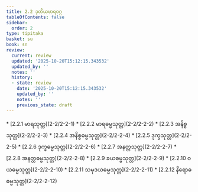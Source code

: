 ```yaml
---
title: 2.2 ဒုတိယမာရဝဂ္ဂ
tableOfContents: false
sidebar:
  order: 2
type: tipitaka
basket: su
book: sn
review:
  current: review
  updated: '2025-10-20T15:12:15.343532'
  updated_by: ''
  notes: ''
  history:
  - state: review
    date: '2025-10-20T15:12:15.343532'
    updated_by: ''
    notes: ''
    previous_state: draft
---
```



<DynamicBreadcrumb />


<ReviewStatus review={frontmatter.review} showDetails={true} />

<HypothesisAnnotation frontmatter={frontmatter} />



<TableOfContents book="sn" section="2.2">
* [2.2.1 မာရသုတ္တ](2-2/2-2-1)
* [2.2.2 မာရဓမ္မသုတ္တ](2-2/2-2-2)
* [2.2.3 အနိစ္စသုတ္တ](2-2/2-2-3)
* [2.2.4 အနိစ္စဓမ္မသုတ္တ](2-2/2-2-4)
* [2.2.5 ဒုက္ခသုတ္တ](2-2/2-2-5)
* [2.2.6 ဒုက္ခဓမ္မသုတ္တ](2-2/2-2-6)
* [2.2.7 အနတ္တသုတ္တ](2-2/2-2-7)
* [2.2.8 အနတ္တဓမ္မသုတ္တ](2-2/2-2-8)
* [2.2.9 ခယဓမ္မသုတ္တ](2-2/2-2-9)
* [2.2.10 ဝယဓမ္မသုတ္တ](2-2/2-2-10)
* [2.2.11 သမုဒယဓမ္မသုတ္တ](2-2/2-2-11)
* [2.2.12 နိရောဓဓမ္မသုတ္တ](2-2/2-2-12)
</TableOfContents>